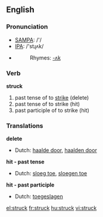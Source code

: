 ==English==

{{rank|wrong|afraid|merely|648|struck|man's|write|caught}}

===Pronunciation===
*[[w:SAMPA|SAMPA]]: /'/
*[[w:IPA|IPA]]: /'stɻʌk/
*{{audio|en-us-struck.ogg|Audio (US)}}
*:Rhymes: [[Rhymes:English:-ʌk|-ʌk]]

===Verb===
'''struck'''

# past tense of to [[strike]] (delete)
# past tense of to strike (hit)
# past participle of to strike (hit)

===Translations===
'''delete'''
*Dutch: [[haalde door]], [[haalden door]]

'''hit - past tense'''
*Dutch: [[sloeg toe]], [[sloegen toe]]

'''hit - past participle'''
*Dutch: [[toegeslagen]]

[[el:struck]]
[[fr:struck]]
[[hu:struck]]
[[vi:struck]]